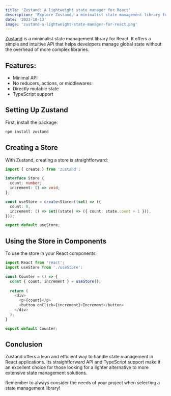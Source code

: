 ```yaml
---
title: 'Zustand: A lightweight state manager for React'
description: 'Explore Zustand, a minimalist state management library for React.'
date: '2023-10-13'
image: 'zustand-a-lightweight-state-manager-for-react.png'
---
```


[Zustand](https://zustand-demo.pmnd.rs/) is a minimalist state management library for React. It offers a simple and intuitive API that helps developers manage global state without the overhead of more complex libraries.

## Features:
* Minimal API
* No reducers, actions, or middlewares
* Directly mutable state
* TypeScript support

## Setting Up Zustand

First, install the package:

```bash
npm install zustand
```

## Creating a Store

With Zustand, creating a store is straightforward:

```typescript
import { create } from 'zustand';

interface Store {
  count: number;
  increment: () => void;
};

const useStore = create<Store>((set) => ({
  count: 0,
  increment: () => set((state) => ({ count: state.count + 1 })),
}));

export default useStore;
```

## Using the Store in Components

To use the store in your React components:

```typescript
import React from 'react';
import useStore from './useStore';

const Counter = () => {
  const { count, increment } = useStore();
  
  return (
    <div>
      <p>{count}</p>
      <button onClick={increment}>Increment</button>
    </div>
  );
}

export default Counter;
```

## Conclusion

Zustand offers a lean and efficient way to handle state management in React applications. Its straightforward API and TypeScript support make it an excellent choice for those looking for a lighter alternative to more extensive state management solutions.

Remember to always consider the needs of your project when selecting a state management library!
